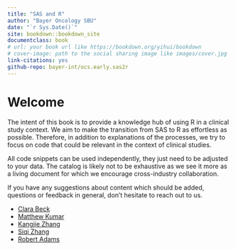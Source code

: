 ```yaml
--- 
title: "SAS and R"
author: "Bayer Oncology SBU"
date: "`r Sys.Date()`"
site: bookdown::bookdown_site
documentclass: book
# url: your book url like https://bookdown.org/yihui/bookdown
# cover-image: path to the social sharing image like images/cover.jpg
link-citations: yes
github-repo: bayer-int/ocs.early.sas2r
---
```


# Welcome

The intent of this book is to provide a knowledge hub of using R in a clinical study context. We aim to make the transition from SAS to R as effortless as possible. Therefore, in addition to explanations of the processes, we try to focus on code that could be relevant in the context of clinical studies.

All code snippets can be used independently, they just need to be adjusted to your data. The catalog is likely not to be exhaustive as we see it more as a living document for which we encourage cross-industry collaboration.

If you have any suggestions about content which should be added, questions or feedback in general, don’t hesitate to reach out to us.

* [Clara Beck](https://github.com/ClaraBeckBayer)
* [Matthew Kumar](https://github.com/mattkumar)
* [Kangjie Zhang](https://github.com/kaz462)
* [Siqi Zhang](https://github.com/iqis)
* [Robert Adams](https://github.com/)
     
